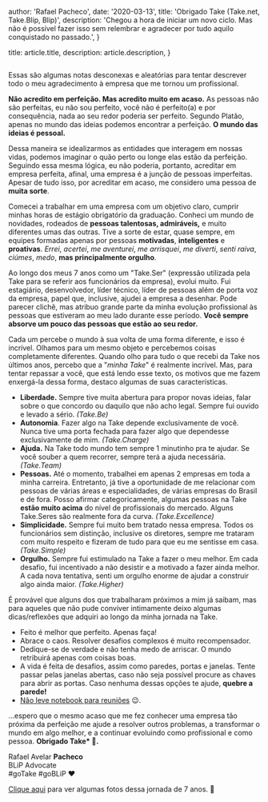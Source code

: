
  author: 'Rafael Pacheco',
  date: '2020-03-13',
  title: 'Obrigado Take (Take.net, Take.Blip, Blip)',
  description:
    'Chegou a hora de iniciar um novo ciclo. Mas não é possível fazer isso sem relembrar e agradecer por tudo aquilo conquistado no passado.',
}

  title: article.title,
  description: article.description,
}


<Image src={takeImg} alt="" />

Essas são algumas notas desconexas e aleatórias para tentar descrever todo o meu agradecimento à empresa que me tornou um profissional.

**Não acredito em perfeição. Mas acredito muito em acaso.** As pessoas não são perfeitas, eu não sou perfeito, você não é perfeito(a) e por consequência, nada ao seu redor poderia ser perfeito. Segundo Platão, apenas no mundo das ideias podemos encontrar a perfeição. **O mundo das ideias é pessoal.**

Dessa maneira se idealizarmos as entidades que interagem em nossas vidas, podemos imaginar o quão perto ou longe elas estão da perfeição. Seguindo essa mesma lógica, eu não poderia, portanto, acreditar em empresa perfeita, afinal, uma empresa é a junção de pessoas imperfeitas. Apesar de tudo isso, por acreditar em acaso, me considero uma pessoa de **muita sorte**.

Comecei a trabalhar em uma empresa com um objetivo claro, cumprir minhas horas de estágio obrigatório da graduação. Conheci um mundo de novidades, rodeados de **pessoas talentosas, admiráveis,** e muito diferentes umas das outras. Tive a sorte de estar, quase sempre, em equipes formadas apenas por pessoas **motivadas**, **inteligentes** e **proativas**. _Errei_, _acertei_, _me aventurei_, _me arrisquei_, _me diverti_, _senti raiva_, _ciúmes_, _medo_, **mas principalmente orgulho**.

Ao longo dos meus 7 anos como um "Take.Ser" (expressão utilizada pela Take para se referir aos funcionários da empresa), evolui muito. Fui estagiário, desenvolvedor, líder técnico, líder de pessoas além de porta voz da empresa, papel que, inclusive, ajudei a empresa a desenhar. Pode parecer clichê, mas atribuo grande parte da minha evolução profissional às pessoas que estiveram ao meu lado durante esse período. **Você sempre absorve um pouco das pessoas que estão ao seu redor.**

Cada um percebe o mundo à sua volta de uma forma diferente, e isso é incrível. Olhamos para um mesmo objeto e percebemos coisas completamente diferentes. Quando olho para tudo o que recebi da Take nos últimos anos, percebo que a "_minha Take_" é realmente incrível. Mas, para tentar repassar a você, que está lendo esse texto, os motivos que me fazem enxergá-la dessa forma, destaco algumas de suas características.

- **Liberdade.** Sempre tive muita abertura para propor novas ideias, falar sobre o que concordo ou daquilo que não acho legal. Sempre fui ouvido e levado a sério. _(Take.Be)_
- **Autonomia**. Fazer algo na Take depende exclusivamente de você. Nunca tive uma porta fechada para fazer algo que dependesse exclusivamente de mim. _(Take.Charge)_
- **Ajuda.** Na Take todo mundo tem sempre 1 minutinho pra te ajudar. Se você souber a quem recorrer, sempre terá a ajuda necessária. _(Take.Team)_
- **Pessoas.** Até o momento, trabalhei em apenas 2 empresas em toda a minha carreira. Entretanto, já tive a oportunidade de me relacionar com pessoas de várias áreas e especialidades, de várias empresas do Brasil e de fora. Posso afirmar categoricamente, algumas pessoas na Take **estão muito acima** do nível de profissionais do mercado. Alguns Take.Seres são realmente fora da curva. _(Take.Excellence)_
- **Simplicidade.** Sempre fui muito bem tratado nessa empresa. Todos os funcionários sem distinção, inclusive os diretores, sempre me trataram com muito respeito e fizeram de tudo para que eu me sentisse em casa. _(Take.Simple)_
- **Orgulho.** Sempre fui estimulado na Take a fazer o meu melhor. Em cada desafio, fui incentivado a não desistir e a motivado a fazer ainda melhor. A cada nova tentativa, senti um orgulho enorme de ajudar a construir algo ainda maior. _(Take.Higher)_

É provável que alguns dos que trabalharam próximos a mim já saibam, mas para aqueles que não pude conviver intimamente deixo algumas dicas/reflexões que adquiri ao longo da minha jornada na Take.

- Feito é melhor que perfeito. Apenas faça!
- Abrace o caos. Resolver desafios complexos é muito recompensador.
- Dedique-se de verdade e não tenha medo de arriscar. O mundo retribuirá apenas com coisas boas.
- A vida é feita de desafios, assim como paredes, portas e janelas. Tente passar pelas janelas abertas, caso não seja possível procure as chaves para abrir as portas. Caso nenhuma dessas opções te ajude, **quebre a parede!**
- [Não leve notebook para reuniões](https://ravpacheco.com/reuniao-notebook/) 😉.

...espero que o mesmo acaso que me fez conhecer uma empresa tão próxima da perfeição me ajude a resolver outros problemas, a transformar o mundo em algo melhor, e a continuar evoluindo como profissional e como pessoa. **Obrigado Take\* 👋.**

Rafael Avelar **Pacheco**  
BLiP Advocate  
#goTake #goBLiP ❤️

[Clique aqui](https://www.facebook.com/ravpacheco/media_set?set=a.2837660009647787&type=3) para ver algumas fotos dessa jornada de 7 anos. 🤳
